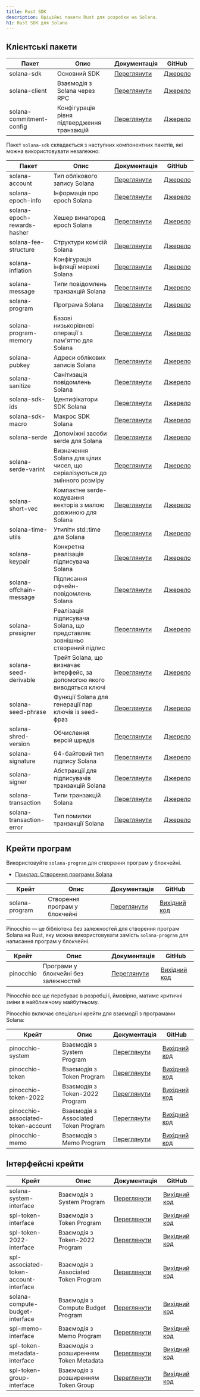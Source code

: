 ```yaml
---
title: Rust SDK
description: Офіційні пакети Rust для розробки на Solana.
h1: Rust SDK для Solana
---
```


## Клієнтські пакети

| Пакет                    | Опис                                        | Документація                                             | GitHub                                                                          |
| ------------------------ | ------------------------------------------- | -------------------------------------------------------- | ------------------------------------------------------------------------------- |
| solana-sdk               | Основний SDK                                | [Переглянути](https://docs.rs/solana-sdk/)               | [Джерело](https://github.com/anza-xyz/solana-sdk/tree/master/sdk)               |
| solana-client            | Взаємодія з Solana через RPC                | [Переглянути](https://docs.rs/solana-client/)            | [Джерело](https://github.com/anza-xyz/agave/tree/master/client)                 |
| solana-commitment-config | Конфігурація рівня підтвердження транзакцій | [Переглянути](https://docs.rs/solana-commitment-config/) | [Джерело](https://github.com/anza-xyz/solana-sdk/tree/master/commitment-config) |

Пакет `solana-sdk` складається з наступних компонентних пакетів, які можна
використовувати незалежно:

| Пакет                       | Опис                                                                     | Документація                                                | GitHub                                                                             |
| --------------------------- | ------------------------------------------------------------------------ | ----------------------------------------------------------- | ---------------------------------------------------------------------------------- |
| solana-account              | Тип облікового запису Solana                                             | [Переглянути](https://docs.rs/solana-account/)              | [Джерело](https://github.com/anza-xyz/solana-sdk/tree/master/account)              |
| solana-epoch-info           | Інформація про epoch Solana                                              | [Переглянути](https://docs.rs/solana-epoch-info/)           | [Джерело](https://github.com/anza-xyz/solana-sdk/tree/master/epoch-info)           |
| solana-epoch-rewards-hasher | Хешер винагород epoch Solana                                             | [Переглянути](https://docs.rs/solana-epoch-rewards-hasher/) | [Джерело](https://github.com/anza-xyz/solana-sdk/tree/master/epoch-rewards-hasher) |
| solana-fee-structure        | Структури комісій Solana                                                 | [Переглянути](https://docs.rs/solana-fee-structure/)        | [Джерело](https://github.com/anza-xyz/solana-sdk/tree/master/fee-structure)        |
| solana-inflation            | Конфігурація інфляції мережі Solana                                      | [Переглянути](https://docs.rs/solana-inflation/)            | [Джерело](https://github.com/anza-xyz/solana-sdk/tree/master/inflation)            |
| solana-message              | Типи повідомлень транзакцій Solana                                       | [Переглянути](https://docs.rs/solana-message/)              | [Джерело](https://github.com/anza-xyz/solana-sdk/tree/master/message)              |
| solana-program              | Програма Solana                                                          | [Переглянути](https://docs.rs/solana-program/)              | [Джерело](https://github.com/anza-xyz/solana-sdk/tree/master/program)              |
| solana-program-memory       | Базові низькорівневі операції з пам'яттю для Solana                      | [Переглянути](https://docs.rs/solana-program-memory/)       | [Джерело](https://github.com/anza-xyz/solana-sdk/tree/master/program-memory)       |
| solana-pubkey               | Адреси облікових записів Solana                                          | [Переглянути](https://docs.rs/solana-pubkey/)               | [Джерело](https://github.com/anza-xyz/solana-sdk/tree/master/pubkey)               |
| solana-sanitize             | Санітизація повідомлень Solana                                           | [Переглянути](https://docs.rs/solana-sanitize/)             | [Джерело](https://github.com/anza-xyz/solana-sdk/tree/master/sanitize)             |
| solana-sdk-ids              | Ідентифікатори SDK Solana                                                | [Переглянути](https://docs.rs/solana-sdk-ids/)              | [Джерело](https://github.com/anza-xyz/solana-sdk/tree/master/sdk-ids)              |
| solana-sdk-macro            | Макрос SDK Solana                                                        | [Переглянути](https://docs.rs/solana-sdk-macro/)            | [Джерело](https://github.com/anza-xyz/solana-sdk/tree/master/sdk-macro)            |
| solana-serde                | Допоміжні засоби serde для Solana                                        | [Переглянути](https://docs.rs/solana-serde/)                | [Джерело](https://github.com/anza-xyz/solana-sdk/tree/master/serde)                |
| solana-serde-varint         | Визначення Solana для цілих чисел, що серіалізуються до змінного розміру | [Переглянути](https://docs.rs/solana-serde-varint/)         | [Джерело](https://github.com/anza-xyz/solana-sdk/tree/master/serde-varint)         |
| solana-short-vec            | Компактне serde-кодування векторів з малою довжиною для Solana           | [Переглянути](https://docs.rs/solana-short-vec/)            | [Джерело](https://github.com/anza-xyz/solana-sdk/tree/master/short-vec)            |
| solana-time-utils           | Утиліти std::time для Solana                                             | [Переглянути](https://docs.rs/solana-time-utils/)           | [Джерело](https://github.com/anza-xyz/solana-sdk/tree/master/time-utils)           |
| solana-keypair              | Конкретна реалізація підписувача Solana                                  | [Переглянути](https://docs.rs/solana-keypair/)              | [Джерело](https://github.com/anza-xyz/solana-sdk/tree/master/keypair)              |
| solana-offchain-message     | Підписання офчейн-повідомлень Solana                                     | [Переглянути](https://docs.rs/solana-offchain-message/)     | [Джерело](https://github.com/anza-xyz/solana-sdk/tree/master/offchain-message)     |
| solana-presigner            | Реалізація підписувача Solana, що представляє зовнішньо створений підпис | [Переглянути](https://docs.rs/solana-presigner/)            | [Джерело](https://github.com/anza-xyz/solana-sdk/tree/master/presigner)            |
| solana-seed-derivable       | Трейт Solana, що визначає інтерфейс, за допомогою якого виводяться ключі | [Переглянути](https://docs.rs/solana-seed-derivable/)       | [Джерело](https://github.com/anza-xyz/solana-sdk/tree/master/seed-derivable)       |
| solana-seed-phrase          | Функції Solana для генерації пар ключів із seed-фраз                     | [Переглянути](https://docs.rs/solana-seed-phrase/)          | [Джерело](https://github.com/anza-xyz/solana-sdk/tree/master/seed-phrase)          |
| solana-shred-version        | Обчислення версій шредів                                                 | [Переглянути](https://docs.rs/solana-shred-version/)        | [Джерело](https://github.com/anza-xyz/solana-sdk/tree/master/shred-version)        |
| solana-signature            | 64-байтовий тип підпису Solana                                           | [Переглянути](https://docs.rs/solana-signature/)            | [Джерело](https://github.com/anza-xyz/solana-sdk/tree/master/signature)            |
| solana-signer               | Абстракції для підписувачів транзакцій Solana                            | [Переглянути](https://docs.rs/solana-signer/)               | [Джерело](https://github.com/anza-xyz/solana-sdk/tree/master/signer)               |
| solana-transaction          | Типи транзакцій Solana                                                   | [Переглянути](https://docs.rs/solana-transaction/)          | [Джерело](https://github.com/anza-xyz/solana-sdk/tree/master/transaction)          |
| solana-transaction-error    | Тип помилки транзакції Solana                                            | [Переглянути](https://docs.rs/solana-transaction-error/)    | [Джерело](https://github.com/anza-xyz/solana-sdk/tree/master/transaction-error)    |

## Крейти програм

Використовуйте `solana-program` для створення програм у блокчейні.

- [Приклад: Створення програми Solana](/docs/programs/rust)

| Крейт          | Опис                          | Документація                                  | GitHub                                                                     |
| -------------- | ----------------------------- | --------------------------------------------- | -------------------------------------------------------------------------- |
| solana-program | Створення програм у блокчейні | [Переглянути](https://docs.rs/solana-program) | [Вихідний код](https://github.com/anza-xyz/solana-sdk/tree/master/program) |

Pinocchio — це бібліотека без залежностей для створення програм Solana на Rust,
яку можна використовувати замість `solana-program` для написання програм у
блокчейні.

| Крейт     | Опис                                 | Документація                             | GitHub                                                |
| --------- | ------------------------------------ | ---------------------------------------- | ----------------------------------------------------- |
| pinocchio | Програми у блокчейні без залежностей | [Переглянути](https://docs.rs/pinocchio) | [Вихідний код](https://github.com/anza-xyz/pinocchio) |

<Callout type="warn">
  Pinocchio все ще перебуває в розробці і, ймовірно, матиме критичні зміни в
  найближчому майбутньому.
</Callout>

Pinocchio включає спеціальні крейти для взаємодії з програмами Solana:

| Крейт                              | Опис                                 | Документація                                                       | GitHub                                                                                            |
| ---------------------------------- | ------------------------------------ | ------------------------------------------------------------------ | ------------------------------------------------------------------------------------------------- |
| pinocchio-system                   | Взаємодія з System Program           | [Переглянути](https://docs.rs/pinocchio-system/)                   | [Вихідний код](https://github.com/anza-xyz/pinocchio/tree/main/programs/system)                   |
| pinocchio-token                    | Взаємодія з Token Program            | [Переглянути](https://docs.rs/pinocchio-token/)                    | [Вихідний код](https://github.com/anza-xyz/pinocchio/tree/main/programs/token)                    |
| pinocchio-token-2022               | Взаємодія з Token-2022 Program       | [Переглянути](https://docs.rs/pinocchio-token-2022/)               | [Вихідний код](https://github.com/anza-xyz/pinocchio/tree/main/programs/token-2022)               |
| pinocchio-associated-token-account | Взаємодія з Associated Token Program | [Переглянути](https://docs.rs/pinocchio-associated-token-account/) | [Вихідний код](https://github.com/anza-xyz/pinocchio/tree/main/programs/associated-token-account) |
| pinocchio-memo                     | Взаємодія з Memo Program             | [Переглянути](https://docs.rs/pinocchio-memo/)                     | [Вихідний код](https://github.com/anza-xyz/pinocchio/tree/main/programs/memo)                     |

## Інтерфейсні крейти

| Крейт                                  | Опис                                   | Документація                                                           | GitHub                                                                                         |
| -------------------------------------- | -------------------------------------- | ---------------------------------------------------------------------- | ---------------------------------------------------------------------------------------------- |
| solana-system-interface                | Взаємодія з System Program             | [Переглянути](https://docs.rs/solana-system-interface/)                | [Вихідний код](https://github.com/anza-xyz/solana-sdk/tree/master/system-interface)            |
| spl-token-interface                    | Взаємодія з Token Program              | [Переглянути](https://docs.rs/spl-token-interface/)                    | [Вихідний код](https://github.com/solana-program/token/tree/main/interface)                    |
| spl-token-2022-interface               | Взаємодія з Token-2022 Program         | [Переглянути](https://docs.rs/spl-token-2022-interface/)               | [Вихідний код](https://github.com/solana-program/token-2022/tree/main/interface)               |
| spl-associated-token-account-interface | Взаємодія з Associated Token Program   | [Переглянути](https://docs.rs/spl-associated-token-account-interface/) | [Вихідний код](https://github.com/solana-program/associated-token-account/tree/main/interface) |
| solana-compute-budget-interface        | Взаємодія з Compute Budget Program     | [Переглянути](https://docs.rs/solana-compute-budget-interface/)        | [Вихідний код](https://github.com/anza-xyz/solana-sdk/tree/master/compute-budget-interface)    |
| spl-memo-interface                     | Взаємодія з Memo Program               | [Переглянути](https://docs.rs/spl-memo-interface/)                     | [Вихідний код](https://github.com/solana-program/memo/tree/main/interface)                     |
| spl-token-metadata-interface           | Взаємодія з розширенням Token Metadata | [Переглянути](https://docs.rs/spl-token-metadata-interface/)           | [Вихідний код](https://github.com/solana-program/token-metadata/tree/main/interface)           |
| spl-token-group-interface              | Взаємодія з розширенням Token Group    | [Переглянути](https://docs.rs/spl-token-group-interface/)              | [Вихідний код](https://github.com/solana-program/token-group/tree/main/interface)              |

